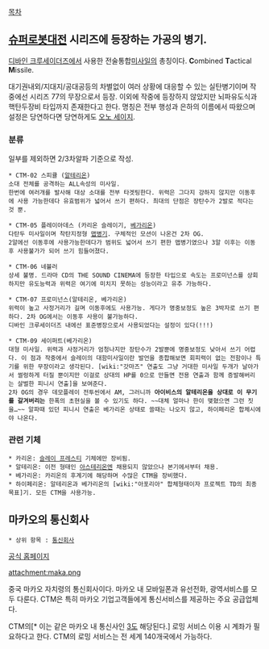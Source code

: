 [[목차]]
== [[슈퍼로봇대전]] 시리즈에 등장하는 가공의 병기. ==

[[디바인 크루세이더즈]]에서 사용한 전술통합[[미사일]]의 총칭이다. '''C'''ombined '''T'''actical '''M'''issile.

대기권내외/지대지/공대공등의 차별없이 여러 상황에 대응할 수 있는 실탄병기이며 작중에선 시리즈 77의 무장으로서 등장. 이외에 작중에 등장하지 않았지만 뇌파유도식과 핵탄두장비 타입까지 존재한다고 한다. 명칭은 전부 행성과 은하의 이름에서 따왔으며 설정은 당연하다면 당연하게도 [[오노 세이지]].

=== 분류 ===
일부를 제외하면 2/3차알파 기준으로 작성.

 * CTM-02 스피큘 ([[알테리온]])
 소대 전체를 공격하는 ALL속성의 미사일.
 한번에 여러개를 발사해 대상 소대를 전부 타겟팅한다. 위력은 그다지 강하지 않지만 이동후에 사용 가능한데다 유효범위가 넓어서 쓰기 편하다. 최대의 단점은 장탄수가 2발로 적다는것 뿐.

 * CTM-05 플레이아데스 (카리온 슬레이기, [[베가리온]])
 다탄두 미사일이며 착탄지정형 [[맵병기]]. 구체적인 모션이 나온건 2차 OG.
 2알에선 이동후에 사용가능한데다가 범위도 넓어서 쓰기 편한 맵병기였으나 3알 이후는 이동후 사용불가가 되어 쓰기 힘들어졌다.

 * CTM-06 네뷸러
 상세 불명. 드라마 CD의 THE SOUND CINEMA에 등장한 타입으로 속도는 프로미넌스를 상회하지만 유도능력과 위력은 여기에 미치지 못하는 성능이라고 유추 가능하다.

 * CTM-07 프로미넌스(알테리온, 베가리온)
 위력이 높고 사정거리가 길며 이동후에도 사용가능. 게다가 명중보정도 높은 3박자로 쓰기 편하다. 2차 OG에서는 이동후 사용이 불가능하다.
 디바인 크루세이더즈 내에선 표준병장으로서 사용되었다는 설정이 있다(!!!)

 * CTM-09 세이퍼트(베가리온)
 대형 미사일. 위력과 사정거리가 엄청나지만 장탄수가 2발뿐에 명중보정도 낮아서 쓰기 어렵다. 이 점과 작중에서 슬레이의 대함미사일이란 발언을 종합해보면 회피력이 없는 전함이나 특기를 위한 무장이라고 생각된다. [wiki:"갓마즈" 연출도 그냥 거대한 미사일 두개가 날아가서 썰렁하게 터질 뿐이지만 이걸로 상대의 HP를 0으로 만들면 전용 연출과 함께 증발해버리는 살벌한 피니시 연출]을 보여준다.
 2차 OG의 경우 데모플레이 전투씬에서 AM, 그러니까 '''아이비스의 알테리온을 상대로 이 무기를 갈겨버리는''' 한폭의 초현실을 볼 수 있기도 하다. ~~대체 얼마나 한이 맺혔으면 그런 짓을…~~ 알파때 있던 피니시 연출은 베가리온 상태로 쓸때는 나오지 않고, 하이페리온 합체시에야 나온다.

=== 관련 기체 ===

 * 카리온: [[슬레이 프레스티]] 기체에만 장비됨.
 * 알테리온: 이전 형태인 [[아스테리온]]엔 채용되지 않았으나 본기에서부터 채용.
 * 베가리온: 카리온의 후계기에 해당하며 수많은 CTM을 장비했다.
 * 하이페리온: 알테리온과 베가리온의 [wiki:"아포리아" 합체형태이자 프로젝트 TD의 최종목표]기. 모든 CTM을 사용가능.

== 마카오의 통신회사 ==
 * 상위 항목 : [[통신회사]]

[https://www.ctm.net/ 공식 홈페이지]

attachment:maka.png

중국 마카오 자치령의 통신회사이다. 마카오 내 모바일폰과 유선전화, 광역서비스를 모두 다룬다. CTM은 특히 마카오 기업고객들에게 통신서비스를 제공하는 주요 공급업체다. 

CTM의[* 이는 같은 마카오 내 통신사인 [[3]]도 해당된다.] 로밍 서비스 이용 시 계좌가 필요하다고 한다. CTM의 로밍 서비스는 전 세계 140개국에서 가능하다.
